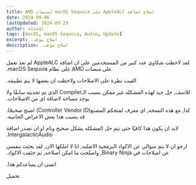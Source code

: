 ```yaml
---
title: ‫اصلاح اضافة AppleALC على macOS Sequoia لمنصات AMD‬
date: 2024-09-06
lastUpdated: 2024-09-29
author: visual
tags: [macOS, macOS Sequoia, Audio, Update]
excerpt: ‫اصلاح مؤقت.‬
description: ‫اصلاح مؤقت.‬
---
```



‫لقد لاحظت شكاوي عدد كبير من المستخدمين على ان اضافة AppleALC لم تعد تعمل على منصات AMD على نظام macOS Sequoia.‬

‫القيت نظرة على الاصلاحات ولاحظت ان بعضها لا يتم تطبيقه.‬

‫للاسف, حل جيد لهذه المشكله غير ممكن بسبب الـCompiler الذي  تم تحديثه سابقًا ولا يوجد مساحة لاضافة اي من الاصلاحات.‬

‫لذا, مع هذه النسخه, اي معرف لمتحكم المصنع(Controller Vendor ID) اصبح صحيحًا. قد يسبب هذا بعض الاعراض الجانبية.‬

‫لابد ان يكون هذا كافيًا حتى يتم حل المشكله بشكل صحيح وتام او ان نصدر اضافة IntergalacticAudio.‬

‫ارجو ان لا يتم سؤالي عن الاكواد البرمجية الاصليه, انا لا املكها الان, لقد بحثت بنفسي عن اصلاحات في Binary Ninja, واصلحت ما امكن اصلاحه, ثم حئفت الاكواد.‬

‫اتمنى ان يساعدكم هذا.‬

<LinkButton href="/Extras/Kexts/AppleALC-1.9.2-RELEASE.zip">
‫تحميل‬
</LinkButton>
